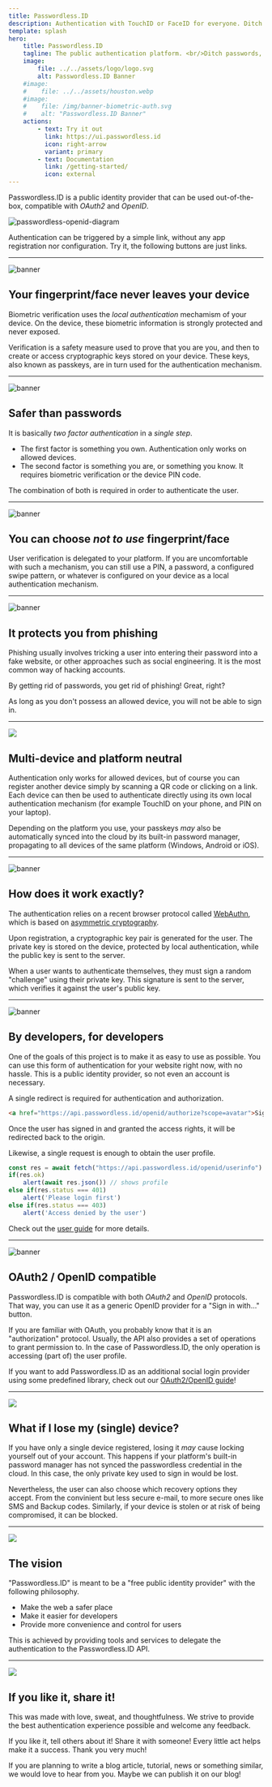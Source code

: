 ```yaml
---
title: Passwordless.ID
description: Authentication with TouchID or FaceID for everyone. Ditch passwords, boost security!
template: splash
hero:
    title: Passwordless.ID
    tagline: The public authentication platform. <br/>Ditch passwords, boost security!
    image:
        file: ../../assets/logo/logo.svg
        alt: Passwordless.ID Banner
    #image:
    #    file: ../../assets/houston.webp
    #image:
    #    file: /img/banner-biometric-auth.svg
    #    alt: "Passwordless.ID Banner"
    actions:
        - text: Try it out
          link: https://ui.passwordless.id
          icon: right-arrow
          variant: primary
        - text: Documentation
          link: /getting-started/
          icon: external
---
```



Passwordless.ID is a public identity provider that can be used out-of-the-box, compatible with *OAuth2* and *OpenID*. 

![passwordless-openid-diagram](/img/passwordless-openid-diagram.png)

Authentication can be triggered by a simple link, without any app registration nor configuration.
Try it, the following buttons are just links.

---

<img class="big-icon" alt="banner" src="/img/features/Safety-Box.svg" />

Your fingerprint/face never leaves your device
----------------------------------------------

Biometric verification uses the *local authentication* mechamism of your device. On the device, these biometric information is strongly protected and never exposed.

Verification is a safety measure used to prove that you are you, and then to create or access cryptographic keys stored on your device. These keys, also known as passkeys, are in turn used for the authentication mechanism.


---

<img class="big-icon" alt="banner" src="/img/features/Protection.svg" />

Safer than passwords
--------------------------

It is basically *two factor authentication* in a *single step*.

- The first factor is something you own. 
Authentication only works on allowed devices. 
- The second factor is something you are, or something you know. 
It requires biometric verification or the device PIN code.

The combination of both is required in order to authenticate the user.


---

<img class="big-icon" alt="banner" src="/img/features/Lock-Pattern.svg" />

You can choose <i>not to use</i> fingerprint/face
-------------------------------------------------

User verification is delegated to your platform. If you are uncomfortable with such a mechanism, you can still use a PIN, a password, a configured swipe pattern, or whatever is configured on your device as a local authentication mechanism.


---


<img class="big-icon" alt="banner" src="/img/features/Phishing-Attack.svg" />

It protects you from phishing
-----------------------------

Phishing usually involves tricking a user into entering their password into a fake website, or other approaches such as social engineering. It is the most common way of hacking accounts.

By getting rid of passwords, you get rid of phishing! Great, right?

As long as you don't possess an allowed device, you will not be able to sign in.


---


<img class="big-icon" src="/img/features/icon-device.svg" />

Multi-device and platform neutral
---------------------------------

Authentication only works for allowed devices, but of course you can register another device simply by scanning a QR code or clicking on a link. Each device can then be used to authenticate directly using its own local authentication mechanism (for example TouchID on your phone, and PIN on your laptop).

Depending on the platform you use, your passkeys *may* also be automatically synced into the cloud by its built-in password manager, propagating to all devices of the same platform (Windows, Android or iOS).


---


<img class="big-icon" alt="banner" src="/img/features/innovation.svg" />

How does it work exactly? 
-------------------------

The authentication relies on a recent browser protocol called [WebAuthn](/protocols/webauthn/1_introduction), which is based on [asymmetric cryptography](https://en.m.wikipedia.org/wiki/Public-key_cryptography). 

Upon registration, a cryptographic key pair is generated for the user.
The private key is stored on the device, protected by local authentication, while the public key is sent to the server.

When a user wants to authenticate themselves, they must sign a random "challenge" using their private key. This signature is sent to the server, which verifies it against the user's public key. 


---


<img class="big-icon" alt="banner" src="/img/features/coder-woman.svg" />

By developers, for developers
-----------------------------

One of the goals of this project is to make it as easy to use as possible.
You can use this form of authentication for your website right now, with no hassle.
This is a public identity provider, so not even an account is necessary.

A single redirect is required for authentication and authorization.

```html
<a href="https://api.passwordless.id/openid/authorize?scope=avatar">Sign In</a>
```

Once the user has signed in and granted the access rights, it will be redirected back to the origin.

Likewise, a single request is enough to obtain the user profile.

```js
const res = await fetch("https://api.passwordless.id/openid/userinfo")
if(res.ok)
    alert(await res.json()) // shows profile
else if(res.status === 401)
    alert('Please login first')
else if(res.status === 403)
    alert('Access denied by the user')
```

Check out the [user guide](usage/sign-in-with) for more details.


---


<img class="big-icon" alt="banner" src="/img/features/API-Integration.svg" />

OAuth2 / OpenID compatible
-------------------------

Passwordless.ID is compatible with both *OAuth2* and *OpenID* protocols. That way, you can use it as a generic OpenID provider for a "Sign in with..." button.

If you are familiar with OAuth, you probably know that it is an "authorization" protocol. Usually, the API also provides a set of operations to grant permission to. In the case of Passwordless.ID, the only operation is accessing (part of) the user profile.

If you want to add Passwordless.ID as an additional social login provider using some predefined library, check out our [OAuth2/OpenID guide](/usage/openid)! 


---


<img class="big-icon" src="/img/features/life-buoy.svg" />

What if I lose my (single) device? 
----------------------------------

If you have only a single device registered, losing it *may* cause locking yourself out of your account. This happens if your platform's built-in password manager has not synced the passwordless credential in the cloud. In this case, the only private key used to sign in would be lost.

Nevertheless, the user can also choose which recovery options they accept. From the convinient but less secure e-mail, to more secure ones like SMS and Backup codes.
Similarly, if your device is stolen or at risk of being compromised, it can be blocked.


---

<img class="big-icon" src="/img/features/icon-target.svg" />


The vision
----------

"Passwordless.ID" is meant to be a "free public identity provider" with the following philosophy.

- Make the web a safer place
- Make it easier for developers
- Provide more convenience and control for users

This is achieved by providing tools and services to delegate the authentication to the Passwordless.ID API.


---


<img class="big-icon" src="/img/features/customer-experience.svg" />

If you like it, share it!
-------------------------

This was made with love, sweat, and thoughtfulness. We strive to provide the best authentication experience possible and welcome any feedback.

If you like it, tell others about it! Share it with someone! Every little act helps make it a success. Thank you very much!

If you are planning to write a blog article, tutorial, news or something similar, we would love to hear from you. Maybe we can publish it on our blog!


